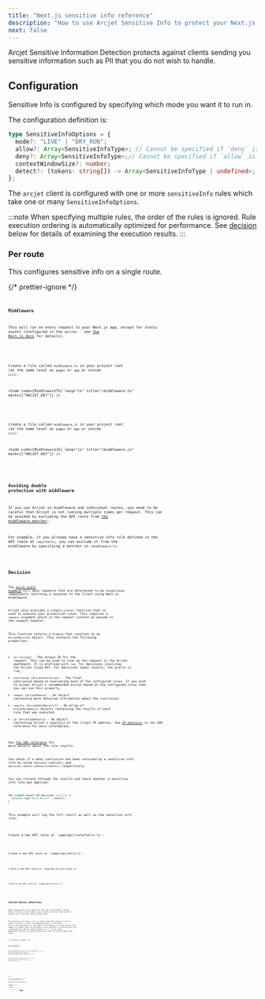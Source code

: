 ```yaml
---
title: "Next.js sensitive info reference"
description: "How to use Arcjet Sensitive Info to protect your Next.js app."
next: false
---
```



Arcjet Sensitive Information Detection protects against clients sending you
sensitive information such as PII that you do not wish to handle.

## Configuration

Sensitive Info is configured by specifying which mode you want it to run in.

The configuration definition is:

```ts
type SensitiveInfoOptions = {
  mode?: "LIVE" | "DRY_RUN";
  allow?: Array<SensitiveInfoType>; // Cannot be specified if `deny` is present
  deny?: Array<SensitiveInfoType>;// Cannot be specified if `allow` is present
  contextWindowSize?: number;
  detect?: (tokens: string[]) -> Array<SensitiveInfoType | undefined>;
};
```

The `arcjet` client is configured with one or more `sensitiveInfo` rules which take
one or many `SensitiveInfoOptions`.

:::note
When specifying multiple rules, the order of the rules is ignored. Rule
execution ordering is automatically optimized for performance. See
[decision](#decision) below for details of examining the execution results.
:::

### Per route

This configures sensitive info on a single route.

{/* prettier-ignore */}
<Tabs>
<TabItem label="TS (App)">
<Code
  code={PerRouteAppTS}
  lang="ts"
  title="/app/api/arcjet/route.ts"
/>
</TabItem>
<TabItem label="TS (Pages)">
<Code
  code={PerRoutePagesTS}
  lang="ts"
  title="/pages/api/hello.ts"
/>
</TabItem>
<TabItem label="JS (App)">
<Code
  code={PerRouteAppJS}
  lang="js"
  title="/app/api/arcjet/route.js"
/>
</TabItem>
<TabItem label="JS (Pages)">
<Code
  code={PerRoutePagesJS}
  lang="js"
  title="/pages/api/hello.ts"
/>
</TabItem>
</Tabs>

### Middleware

This will run on every request to your Next.js app, except for static assets
(configured in the `matcher` - see [the Next.js
docs](https://nextjs.org/docs/pages/building-your-application/routing/middleware#matcher)
for details).

<Tabs>
<TabItem label="TS">

Create a file called `middleware.ts` in your project root (at the same level as
`pages` or `app` or inside `src`):

<Code
  code={MiddlewareTS}
  lang="ts"
  title="/middleware.ts"
  mark={["ARCJET_KEY"]}
/>

</TabItem>
<TabItem label="JS">

Create a file called `middleware.js` in your project root (at the same level as
`pages` or `app` or inside `src`):

<Code
  code={MiddlewareJS}
  lang="js"
  title="/middleware.js"
  mark={["ARCJET_KEY"]}
/>

</TabItem>
</Tabs>

### Avoiding double protection with middleware

If you use Arcjet in middleware and individual routes, you need to be careful
that Arcjet is not running multiple times per request. This can be avoided by
excluding the API route from [the middleware
matcher](https://nextjs.org/docs/pages/building-your-application/routing/middleware#matcher).

For example, if you already have a sensitive info rule defined in the API route
at `/api/hello`, you can exclude it from the middleware by specifying a matcher
in `/middleware.ts`:

<Code code={MiddlewareMatcher} lang="ts" title="/middleware.ts" />

## Decision

The [quick start example](/sensitive-info/quick-start?f=next-js) will deny requests
that are determined to be suspicious, immediately returning a response to the
client using Next.js middleware.

Arcjet also provides a single `protect` function that is used to execute your
protection rules. This requires a `request` argument which is the request
context as passed to the request handler.

This function returns a `Promise` that resolves to an
`ArcjetDecision` object. This contains the following properties:

- `id` (`string`) - The unique ID for the request. This can be used to look up
  the request in the Arcjet dashboard. It is prefixed with `req_` for decisions
  involving the Arcjet cloud API. For decisions taken locally, the prefix is
  `lreq_`.
- `conclusion` (`ArcjetConclusion`) - The final conclusion based on evaluating
  each of the configured rules. If you wish to accept Arcjet's recommended
  action based on the configured rules then you can use this property.
- `reason` (`ArcjetReason`) - An object containing more detailed
  information about the conclusion.
- `results` (`ArcjetRuleResult[]`) - An array of `ArcjetRuleResult` objects
  containing the results of each rule that was executed.
- `ip` (`ArcjetIpDetails`) - An object containing Arcjet's analysis of the
  client IP address. See [IP analysis](/reference/nextjs#ip-analysis) in the
  SDK reference for more information.

See [the SDK reference](/reference/nextjs#results) for more details about the
rule results.

You check if a deny conclusion has been returned by a sensitive info rule by using
`decision.isDenied()` and `decision.reason.isSensitiveInfo()` respectively.

You can iterate through the results and check whether a sensitive info rule was applied:

```ts
for (const result of decision.results) {
  console.log("Rule Result", result);
}
```

This example will log the full result as well as the sensitive info rule:

<Tabs>
<TabItem label="TS (App)">
Create a new API route at `/app/api/route/hello.ts`:

<Code code={DecisionLogAppTS} title="/app/api/route/hello.ts" lang="ts" />

</TabItem>
<TabItem label="TS (Pages)">
Create a new API route at `/pages/api/hello.ts`:

<Code code={DecisionLogPagesTS} title="/pages/api/hello.ts" lang="ts" />

</TabItem>
<TabItem label="JS (App Router)">
Create a new API route at `/app/api/arcjet/route.js`:

<Code code={DecisionLogAppJS} title="/app/api/route/hello.js" lang="js" />

</TabItem>
<TabItem label="JS (Pages Router)">
Create a new API route at `/pages/api/arcjet.js`:

<Code code={DecisionLogPagesJS} title="/pages/api/hello.js" lang="js" />

</TabItem>
</Tabs>

## Custom entity detection

When configuring Arcjet Sensitive Info you can provide a custom detect function,
this enables you to detect entities that we don't support out of the box using
custom logic.

The function will take a list of tokens and must return a list of either
`undefined`, if the corresponding token in the input list is not sensitive, or
the name of the entity if it does match. The number of tokens that are provided
to the function is controlled by the `contextWindowSize` option, which defaults
to 1. If you need additional context to perform detections then you can increase
this value.

{/* prettier-ignore */}
<Tabs>
<TabItem label="TS (App)">
<Code
  code={CustomDetectAppTS}
  lang="ts"
  title="/app/api/arcjet/route.ts"
/>
</TabItem>
<TabItem label="TS (Pages)">
<Code
  code={CustomDetectPagesTS}
  lang="ts"
  title="/pages/api/hello.ts"
/>
</TabItem>
<TabItem label="JS (App)">
<Code
  code={CustomDetectAppJS}
  lang="js"
  title="/app/api/arcjet/route.js"
/>
</TabItem>
<TabItem label="JS (Pages)">
<Code
  code={CustomDetectPagesJS}
  lang="js"
  title="/pages/api/hello.ts"
/>
</TabItem>
</Tabs>

## Error handling

Arcjet is designed to fail open so that a service issue or misconfiguration does
not block all requests. The SDK will also time out and fail open after 500ms
when `NODE_ENV` is `production` and 1000ms otherwise. However, in most cases,
the response time will be less than 20-30ms.

If there is an error condition, Arcjet will return an
`ERROR` type and you can check the `reason` property for more information, like
accessing `decision.reason.message`.

<Tabs>
<TabItem label="TS (App)">

<Code code={ErrorsAppTS} title="/app/api/hello/route.ts" lang="ts" />

</TabItem>
<TabItem label="TS (Pages)">

<Code code={ErrorsPagesTS} title="/pages/api/hello.ts" lang="ts" />

</TabItem>
<TabItem label="JS (App)">

<Code code={ErrorsAppJS} title="/app/api/hello/route.js" lang="js" />

</TabItem>
<TabItem label="JS (Pages)">

<Code code={ErrorsPagesJS} title="/pages/api/hello.js" lang="js" />

</TabItem>
</Tabs>

## Testing

Arcjet runs the same in any environment, including locally and in CI. You can
use the `mode` set to `DRY_RUN` to log the results of rule execution without
blocking any requests.

We have an example test framework you can use to automatically test your rules.
Arcjet can also be triggered based using a sample of your traffic.

See the [Testing](/testing) section of the docs for details.

## Edge Functions

Arcjet works in Edge Functions and with the [Edge
Runtime](https://edge-runtime.vercel.app/).

<Tabs>
<TabItem label="TS (App)">

<Code code={EdgeAppTS} title="/app/api/hello/route.ts" lang="ts" />

</TabItem>
<TabItem label="TS (Pages)">

<Code code={EdgePagesTS} title="/pages/api/hello.ts" lang="ts" />

</TabItem>
<TabItem label="JS (App)">

<Code code={EdgeAppJS} title="/app/api/hello/route.js" lang="js" />

</TabItem>
<TabItem label="JS (Pages)">

<Code code={EdgePagesJS} title="/pages/api/hello.js" lang="js" />

</TabItem>
</Tabs>

<Comments />
